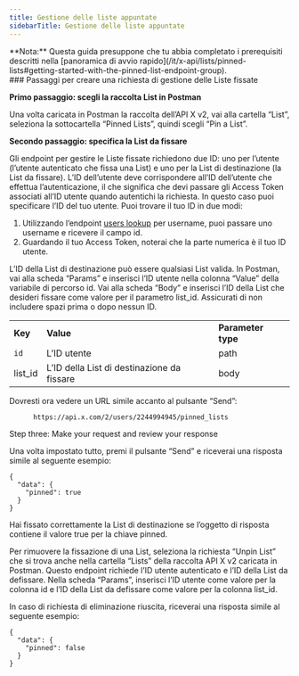 ```yaml
---
title: Gestione delle liste appuntate
sidebarTitle: Gestione delle liste appuntate
---
```



<Note>
  **Nota:** Questa guida presuppone che tu abbia completato i prerequisiti descritti nella [panoramica di avvio rapido](/it/x-api/lists/pinned-lists#getting-started-with-the-pinned-list-endpoint-group).
</Note>

<div id="steps-to-build-a-manage-pinned-list-request">
  ### Passaggi per creare una richiesta di gestione delle Liste fissate
</div>

**Primo passaggio: scegli la raccolta List in Postman**

Una volta caricata in Postman la raccolta dell’API X v2, vai alla cartella “List”, seleziona la sottocartella “Pinned Lists”, quindi scegli “Pin a List”.
 

**Secondo passaggio: specifica la List da fissare**

Gli endpoint per gestire le Liste fissate richiedono due ID: uno per l’utente (l’utente autenticato che fissa una List) e uno per la List di destinazione (la List da fissare). L’ID dell’utente deve corrispondere all’ID dell’utente che effettua l’autenticazione, il che significa che devi passare gli Access Token associati all’ID utente quando autentichi la richiesta. In questo caso puoi specificare l’ID del tuo utente. Puoi trovare il tuo ID in due modi:

1. Utilizzando l’endpoint [users lookup](/it/x-api/users/lookup/introduction) per username, puoi passare uno username e ricevere il campo id.
2. Guardando il tuo Access Token, noterai che la parte numerica è il tuo ID utente.

L’ID della List di destinazione può essere qualsiasi List valida. In Postman, vai alla scheda “Params” e inserisci l’ID utente nella colonna “Value” della variabile di percorso id. Vai alla scheda “Body” e inserisci l’ID della List che desideri fissare come valore per il parametro list\_id. Assicurati di non includere spazi prima o dopo nessun ID.

|     |     |     |
| :--- | :--- | :--- |
| **Key** | **Value** | **Parameter type** |
| `id` | L’ID utente | path |
| list\_id | L’ID della List di destinazione da fissare | body |

Dovresti ora vedere un URL simile accanto al pulsante “Send”:

```
      https://api.x.com/2/users/2244994945/pinned_lists
```

Step three: Make your request and review your response

Una volta impostato tutto, premi il pulsante “Send” e riceverai una risposta simile al seguente esempio:

```
{
  "data": {
    "pinned": true
  }
}
```

Hai fissato correttamente la List di destinazione se l’oggetto di risposta contiene il valore true per la chiave pinned. 

Per rimuovere la fissazione di una List, seleziona la richiesta “Unpin List” che si trova anche nella cartella “Lists” della raccolta API X v2 caricata in Postman. Questo endpoint richiede l’ID utente autenticato e l’ID della List da defissare. Nella scheda “Params”, inserisci l’ID utente come valore per la colonna id e l’ID della List da defissare come valore per la colonna list\_id. 

In caso di richiesta di eliminazione riuscita, riceverai una risposta simile al seguente esempio:

```
{
  "data": {
    "pinned": false
  }
}
```